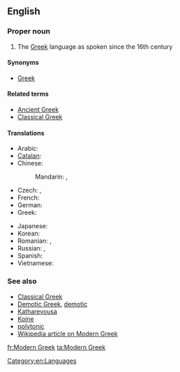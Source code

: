 ==English==

===Proper noun===
{{en-proper noun|head=[[modern|Modern]] [[Greek]]}}

# The [[Greek]] language as spoken since the 16th century

====Synonyms====
* {{sense|post-16th century Greek}} [[Greek]]

====Related terms====
* [[Ancient Greek]]
* [[Classical Greek]]

====Translations====
{{trans-top|Modern Greek}}
* Arabic: {{t-|ar|اللغة اليونانية الحديثة|f|tr=al-lúgha al-yunaníyya al-Hadiitha}}
* [[Catalan]]: {{t-|ca|grec modern|m}}
* Chinese:
*: Mandarin: {{t|cmn|現代希臘語|sc=Hani}},  {{t|cmn|现代希腊语|tr=xiàndài Xīlà-yǔ|sc=Hani}}
* Czech: {{t+|cs|novořečtina|f}}, {{t-|cs|moderní řečtina|f}}
* French: {{t+|fr|néo-grec}}
* German: {{t+|de|Neugriechisch|n}}
* Greek: {{t-|el|νέα ελληνικά|n-p|tr=néa elliniká}}
{{trans-mid}}
* Japanese: {{t-|ja|現代ギリシア語|tr=げんだいぎりしゃご, gendai Girisha-go}}
* Korean: {{t+|ko|현대 그리스어|tr=hyeondae Geuriseu-eo|sc=Hang}}
* Romanian: {{t+|ro|neogreacă|f}}, {{t-|ro|greaca modernă (''def. form'')|f}}
* Russian: {{t-|ru|новогреческий язык|m|tr=novogréčeskij jazýk}}, {{t+|ru|новогреческий|m|tr=novogréčeskij}}
* Spanish: {{t-|es|griego moderno|m}}
* Vietnamese: {{t-|vi|tiếng Hy Lạp hiện đại}}
{{trans-bottom}}

===See also===
* [[Classical Greek]]
* [[Demotic Greek]], [[demotic]]
* [[Katharevousa]]
* [[Koine]]
* [[polytonic]]
* [[w:Modern Greek|Wikipedia article on Modern Greek]]

[[Category:en:Languages]]

[[fr:Modern Greek]]
[[ta:Modern Greek]]